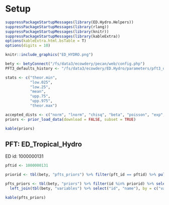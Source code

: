 # Setup {-}

```r
suppressPackageStartupMessages(library(ED.Hydro.Helpers))
suppressPackageStartupMessages(library(rlang))
suppressPackageStartupMessages(library(knitr))
suppressPackageStartupMessages(library(kableExtra))
options(kableExtra.html.bsTable = T)
options(digits = 10)

knitr::include_graphics("ED_HYDRO.png")

bety <- betyConnect("/fs/data3/ecowdery/pecan/web/config.php")
PFT3_defaults_history <- "/fs/data3/ecowdery/ED.Hydro/parameters/pft3_defaults_history.xml"

stats <- c("theor.min",
           "low.025", 
           "low.25", 
           "mean",
           "upp.75",
           "upp.975",
           "theor.max")

accepted_dists <- c("norm", "lnorm", "chisq", "beta", "poisson", "exp", "gamma","weibull", "unif" )
priors <- prior_load_data(download = FALSE, subset = TRUE)

kable(priors)

```
## PFT: ED_Tropical_Hydro

ED id: 1000000131

```r

pftid <- 1000000131

priorid <- tbl(bety, "pfts_priors") %>% filter(pft_id == pftid) %>% pull(prior_id)

pfts_priors <- tbl(bety, "priors") %>% filter(id %in% priorid) %>% select(one_of("id", "variable_id", "distn", "parama", "paramb")) %>% 
  left_join(tbl(bety, "variables") %>% select("id", "name"), by = c("variable_id" = "id")) %>% collect() %>% rename("var_name" = "name") 

kable(pfts_priors)
```
